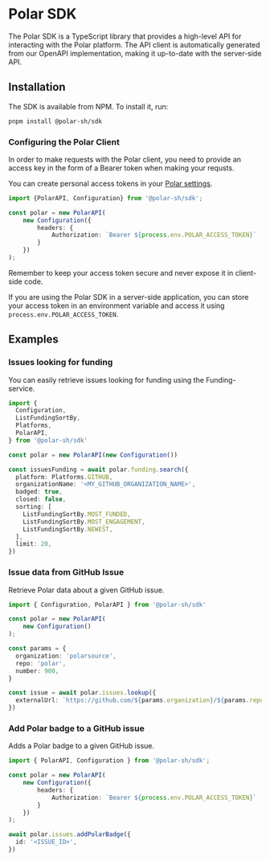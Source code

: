 
# Polar SDK
The Polar SDK is a TypeScript library that provides a high-level API for interacting with the Polar platform. The API client is automatically generated from our OpenAPI implementation, making it up-to-date with the server-side API.

## Installation
The SDK is available from NPM. To install it, run:

```bash 
pnpm install @polar-sh/sdk
```

### Configuring the Polar Client
In order to make requests with the Polar client, you need to provide an access key in the form of a Bearer token when making your requsts. 

You can create personal access tokens in your [Polar settings](https://polar.sh/settings).

```typescript
import {PolarAPI, Configuration} from '@polar-sh/sdk';

const polar = new PolarAPI(
    new Configuration({
        headers: {
            Authorization: `Bearer ${process.env.POLAR_ACCESS_TOKEN}`
        }
    })
);
```

<BrowserCallout type="CAUTION">
Remember to keep your access token secure and never expose it in client-side code.

If you are using the Polar SDK in a server-side application, you can store your access token in an environment variable and access it using `process.env.POLAR_ACCESS_TOKEN`.
</BrowserCallout>

## Examples

### Issues looking for funding
You can easily retrieve issues looking for funding using the Funding-service.

```typescript
import {
  Configuration,
  ListFundingSortBy,
  Platforms,
  PolarAPI,
} from '@polar-sh/sdk'

const polar = new PolarAPI(new Configuration())

const issuesFunding = await polar.funding.search({
  platform: Platforms.GITHUB,
  organizationName: '<MY_GITHUB_ORGANIZATION_NAME>',
  badged: true,
  closed: false,
  sorting: [
    ListFundingSortBy.MOST_FUNDED,
    ListFundingSortBy.MOST_ENGAGEMENT,
    ListFundingSortBy.NEWEST,
  ],
  limit: 20,
})
```

### Issue data from GitHub Issue
Retrieve Polar data about a given GitHub issue.

```typescript
import { Configuration, PolarAPI } from '@polar-sh/sdk'

const polar = new PolarAPI(
    new Configuration()
);

const params = {
  organization: 'polarsource',
  repo: 'polar',
  number: 900,
}

const issue = await polar.issues.lookup({
  externalUrl: `https://github.com/${params.organization}/${params.repo}/issues/${params.number}`,
})
```

### Add Polar badge to a GitHub issue
Adds a Polar badge to a given GitHub issue.

```typescript
import { PolarAPI, Configuration } from '@polar-sh/sdk';

const polar = new PolarAPI(
    new Configuration({
        headers: {
            Authorization: `Bearer ${process.env.POLAR_ACCESS_TOKEN}`
        }
    })
);

await polar.issues.addPolarBadge({
  id: '<ISSUE_ID>',
})
```

